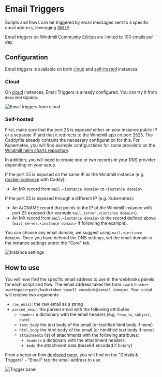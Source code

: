 # Email Triggers
 
Scripts and flows can be triggered by email messages sent to a specific email address, leveraging [SMTP](https://www.cloudflare.com/learning/email-security/what-is-smtp/).

Email triggers on Windmill [Community Edition](/pricing) are limited to 100 emails per day.

## Configuration

Email triggers is available on both [cloud](#cloud) and [self-hosted](#self-hosted) instances.

### Cloud

On [cloud](https://app.windmill.dev/) instances, Email Triggers is already configured. You can try it from `demo` workspace.

![Email triggers from cloud](./email_triggers_cloud.png "Email triggers from cloud")

### Self-hosted

First, make sure that the port 25 is exposed either on your instance public IP or a separate IP and that it redirects to the Windmill app on port 2525.
The Caddyfile already contains the necessary configuration for this. 
For Kubernetes, you will find example configurations for some providers on the [Windmill helm charts repository](https://github.com/windmill-labs/windmill-helm-charts).

In addition, you will need to create one or two records in your DNS provider depending on your setup.

If the port 25 is exposed on the same IP as the Windmill instance (e.g. [docker-compose](https://github.com/windmill-labs/windmill/blob/main/docker-compose.yml) with Caddy):
  - An MX record from `mail.<instance domain>` to `<instance domain>`.

If the port 25 is exposed through a different IP (e.g. Kubernetes):
  - An A/CNAME record that points to the IP of the Windmill instance with port 25 exposed (for example `mail_server.<instance domain>`).
  - An MX record from `mail.<instance domain>` to the record defined above (`mail_server.<instance domain>` if following the example).

You can choose any email domain, we suggest using `mail.<instance domain>`.
Once you have defined the DNS settings, set the email domain in the instance settings under the "Core" tab.

![Instance settings](./instance_settings.png "Instance settings")

## How to use

You will now find the specific email address to use in the webhooks panels for each script and flow. 
The email address takes the form `<path/hash>+<workspace+path/hash+token base32 encoded>@<email domain>`.
Your script will receive two arguments: 
- `raw_email`: the raw email as a string
- `parsed_email` the parsed email with the following attributes:
  - `headers` a dictionary with the email headers (e.g. `from`, `to`, `subject`, `date`)
  - `text_body` the text body of the email (or textified html body if none)
  - `html_body` the html body of the email (or htmlified text body if none)
  - `attachments` list of attachments with the following attributes:
    - `headers` a dictionary with the attachment headers
    - `body` the attachment data (base64 encoded if binary)

From a script or flow [deployed](../../core_concepts/0_draft_and_deploy/index.mdx) page, you will find on the "Details & Triggers" - "Email" tab the email address to use.

![Trigger panel](./trigger_panel.png "Trigger panel")